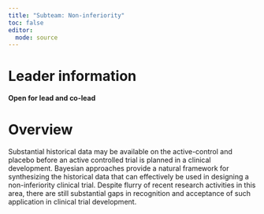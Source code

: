 ```yaml
---
title: "Subteam: Non-inferiority"
toc: false
editor: 
  mode: source
---
```


# Leader information

**Open for lead and co-lead**

# Overview

Substantial historical data may be available on the active-control and placebo before an active controlled trial is planned in a clinical development. Bayesian approaches provide a natural framework for synthesizing the historical data that can effectively be used in designing a non-inferiority clinical trial. Despite flurry of recent research activities in this area, there are still substantial gaps in recognition and acceptance of such application in clinical trial development.
